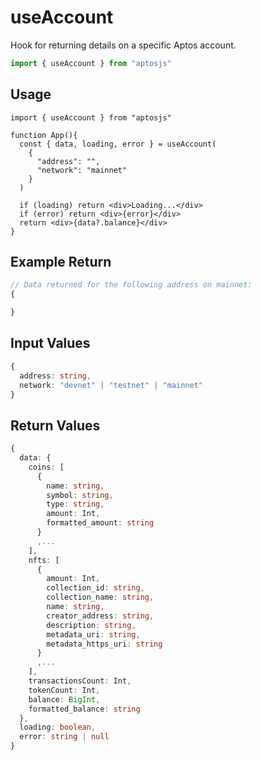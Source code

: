 # useAccount

Hook for returning details on a specific Aptos account.

```jsx
import { useAccount } from "aptosjs"
```

## Usage
```tsx
import { useAccount } from "aptosjs"

function App(){
  const { data, loading, error } = useAccount(
    {
      "address": "",
      "network": "mainnet"
    }
  )

  if (loading) return <div>Loading...</div>
  if (error) return <div>{error}</div>
  return <div>{data?.balance}</div>
}
```

## Example Return
```ts
// Data returned for the following address on mainnet:  
{

}
```

## Input Values
```ts
{
  address: string, 
  network: "devnet" | "testnet" | "mainnet" 
}
```

## Return Values
```ts
{
  data: {
    coins: [
      {
        name: string,
        symbol: string,
        type: string,
        amount: Int, 
        formatted_amount: string
      }
      ,...
    ],
    nfts: [
      {
        amount: Int,
        collection_id: string,
        collection_name: string,
        name: string,
        creator_address: string,
        description: string,
        metadata_uri: string,
        metadata_https_uri: string 
      }
      ,...
    ],
    transactionsCount: Int,
    tokenCount: Int, 
    balance: BigInt,
    formatted_balance: string
  },
  loading: boolean,
  error: string | null
}
```